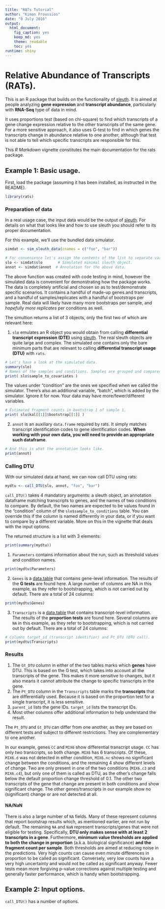 ```yaml
---
title: "RATs Tutorial"
author: "Kimon Froussios"
date: "8 July 2016"
output: 
  html_document: 
    fig_caption: yes
    keep_md: yes
    theme: readable
    toc: yes
runtime: shiny
---
```



# Relative Abundance of Transcripts (RATs).

This is an R package that builds on the functionality of [sleuth](http://pachterlab.github.io/sleuth/). It is aimed at people
analyzing **gene expression** and **transcript abundance**, particularly with **RNA-Seq** type of data in mind.

It uses proportions test (based on chi-square) to find which transcripts of a gene change expression relative to the other transcripts of the same gene. 
For a more sensitive approach, it also uses G-test to find in which genes the transcripts change in abundance relative to one 
another, although that test is not able to tell which specific transcripts are responsible for this.

This *R Markdown* vignette constitutes the main documentation for the rats package.


## Example 1: Basic usage.

First, load the package (assuming it has been installed, as instructed in the README). 

```r
library(rats)
```


### Preparation of data

In a real usage case, the input data would be the output of [sleuth](http://pachterlab.github.io/sleuth/). For details on what that looks
like and how to use sleuth you should refer to its proper documentation.

For this example, we'll use the bundled data simulator.


```r
simdat <- sim_sleuth_data(cnames = c("foo", "bar"))

# For convenience let's assign the contents of the list to separate variables.
slo <- simdat$slo       # Simulated minimal sleuth object.
annot <- simdat$annot  # Annotation for the above data.

```

The above function was created with code testing in mind, however the simulated data is convenient for demonstrating how the package works.
The data is completely artificial and chosen so as to test/demonstrate specific scenarios. It contains a handful of made-up genes and transcripts, 
and a handful of samples/replicates with a handful of bootstraps per sample. Real data will likely have many more bootstraps per sample, 
and *hopefully more replicates* per conditions as well.

The simultion returns a list of 3 objects, only the first two of which are relevant here:

1. `slo` emulates an R object you would obtain from calling **differential transcript expression (DTE)** using [sleuth](http://pachterlab.github.io/sleuth/).
The real sleuth objects are quite large and complex. The simulated one contains only the bare minimum parts that are relevant to calling 
**differential transcript usage (DTU)** with `rats`.

```r
# Let's have a look at the simulated data.
summary(slo)
# Names of the samples and conditions. Samples are grouped and compared based on these.
print( slo$sample_to_covariates )
```

The values under "condition" are the ones we specified when we called the simulator. There's also an additional variable, "batch", which is added by the
simulator. Ignore it for now. Your data may have more/fewer/different variables.

```r
# Estimated fragment counts in bootstrap 1 of sample 1.
print( slo$kal[[1]]$bootstrap[[1]] )
```

2. `annot` is an auxiliary `data.frame` required by rats. It simply matches transcript identification codes to gene 
identification codes. **When working with your own data, you will need to provide an appropriate such dataframe**.

```r
# And this is what the annotation looks like.
print(annot)
```


### Calling DTU

With our simulated data at hand, we can now call DTU using rats:

```r
mydtu <- call_DTU(slo, annot, "foo", "bar")
```

`call_DTU()` takes 4 mandatory arguments: a sleuth object, an annotation dataframe matching transcripts to genes, and the names of two conditions to
compare. By default, the two names are expected to be values found in the "condition" column of the `slo$sample_to_conditions` table. You can override
this if the column is named differently in your data, or if you want to compare by a different variable. More on this in the vignette that deals with the 
input options.

The returned structure is a list with 3 elements:

```r
print(summary(mydtu))
```

1. `Parameters` contains information about the run, such as threshold values and condition names.

```r
print(mydtu$Parameters)
```

2. `Genes` is a [data.table](https://cran.r-project.org/web/packages/data.table/) that contains gene-level information. The results of the
**G tests** are found here. A large number of columns are NA in this example, as they refer to bootstrapping, which is not carried out by 
default. There are a total of 24 columns:

```r
print(mydtu$Genes)
```

3. `Transcripts` is a [data.table](https://cran.r-project.org/web/packages/data.table/) that contains transcript-level information. The results of 
the **proportion tests** are found here. Several columns are `NA` in this example, as they refer to bootstrapping, which is not carried out by default.
There are a total of 24 columns:

```r
# Columns target_id (transcript identifier) and Pt_DTU (DTU call).
print(mydtu$Transcripts)
```


### Results

1. The `Gt_DTU` column in either of the two tables marks which **genes** have DTU. This is based on the G test, which takes into account all the transcripts of the gene.
This makes it more sensitive to changes, but it also means it cannot attribute the change to specific transcripts in the gene.
2. The `Pt_DTU` column in the `Transcripts` table marks the **transcripts** that are differentially used. Because it is based on the proportion test for a single
transcript, it is less sensitive.
3. `parent_id` lists the gene IDs. `target_id` lists the transcript IDs.
4. Most other columns offer additional information to help understand the result.

The `Pt_DTU` and `Gt_DTU` can differ from one another, as they are based on different tests and subject to different restrictions. They are complementary to one another.

In our example, genes `CC` and `MIX6` show differential transcript usage. `CC` has only two transcripts, so both change. `MIX6` has 6 transcripts. Of these, `MIX6.d` was
not detected in either condition, `MIX6.nc` shows no significant change between the conditions, and the remaining 4 show different levels of change. Two are only present in
one of the two conditions (`MIX6.c3` and `MIX6.c4`), but only one of them is called as DTU, as the other's change falls below the default proportion change threshold of 
0.1. The other two transcripts of the gene that change are present in both conditions and show significant change. The other genes/transcripts in our example show no 
(significant) change or are not detected at all. 

#### NA/NaN

There is also a large number of `NA` fields. Many of these represent columns that report bootstrap results which, as mentioned earlier, are not run by default. 
The remaining `NA` and `NaN` represent transcripts/genes that were not eligible for testing. Specifically, **DTU only makes sense with at least 2 transcripts in a gene**.
Furthermore, **minimum value thresholds are applied to both the change in proportion** (a.k.a. biological significance) **and the fragment count per sample**. Both thresholds 
are aimed at reducing noise in the predictions. Very high counts can cause even minute differences in proportion to be called as significant. Conversely, very low counts 
have a very high uncertainty and would not be called as significant anyway. Fewer tests mean more forgiving p-value corrections against multiple testing and generally faster
performance, which is handy when bootstrapping.


## Example 2: Input options.

`call_DTU()` has a number of options. 
  
  
  
